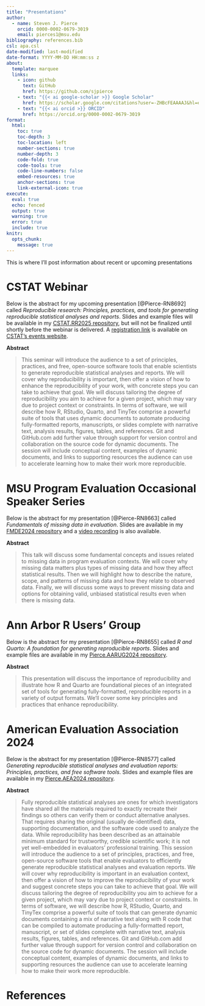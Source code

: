 ```yaml
---
title: "Presentations"
author: 
  - name: Steven J. Pierce
    orcid: 0000-0002-0679-3019
    email: pierces1@msu.edu
bibliography: references.bib
csl: apa.csl
date-modified: last-modified
date-format: YYYY-MM-DD HH:mm:ss z
about: 
  template: marquee
  links: 
    - icon: github
      text: GitHub
      href: https://github.com/sjpierce
    - text: "{{< ai google-scholar >}} Google Scholar"
      href: https://scholar.google.com/citations?user=-ZHBcFEAAAAJ&hl=en
    - text: "{{< ai orcid >}} ORCID"
      href: https://orcid.org/0000-0002-0679-3019
format: 
  html:
    toc: true
    toc-depth: 3
    toc-location: left
    number-sections: true
    number-depth: 3
    code-fold: true
    code-tools: true
    code-line-numbers: false
    embed-resources: true 
    anchor-sections: true
    link-external-icon: true
execute:
  eval: true
  echo: fenced
  output: true
  warning: true
  error: true
  include: true
knitr:
  opts_chunk: 
    message: true
---
```


This is where I'll post information about recent or upcoming presentations 

# CSTAT Webinar
Below is the abstract for my upcoming presentation [@Pierce-RN8692] called 
*Reproducible research: Principles, practices, and tools for generating* 
*reproducible statistical analyses and reports*. Slides and example files will 
be available in my 
[CSTAT.RR2025 repository](https://github.com/sjpierce/CSTAT.RR2025), but will 
not be finalized until shortly before the webinar is delivered. A 
[registration link](https://cstat.msu.edu/event/reproducible-research-principles-practices-and-tools-generating-reproducible-statistical) 
is available on [CSTAT's events website](https://cstat.msu.edu/events).   

**Abstract**

> This seminar will introduce the audience to a set of principles, practices, 
> and free, open-source software tools that enable scientists to generate 
> reproducible statistical analyses and reports. We will cover why 
> reproducibility is important, then offer a vision of how to enhance the 
> reproducibility of your work, with concrete steps you can take to achieve that 
> goal. We will discuss tailoring the degree of reproducibility you aim to 
> achieve for a given project, which may vary due to project context or 
> constraints. In terms of software, we will describe how R, RStudio, Quarto, 
> and TinyTex comprise a powerful suite of tools that uses dynamic documents to 
> automate producing fully-formatted reports, manuscripts, or slides complete 
> with narrative text, analysis results, figures, tables, and references. Git 
> and GitHub.com add further value through support for version control and 
> collaboration on the source code for dynamic documents. The session will 
> include conceptual content, examples of dynamic documents, and links to 
> supporting resources the audience can use to accelerate learning how to make 
> their work more reproducible.

# MSU Program Evaluation Occasional Speaker Series
Below is the abstract for my presentation [@Pierce-RN8663] called *Fundamentals* 
*of missing data in evaluation*. Slides are available in
my [FMDE2024 repository](https://github.com/sjpierce/FMDE2024) and a 
[video recording](https://mediaspace.msu.edu/media/t/1_9gisp7ga) is also 
available.

**Abstract**

> This talk will discuss some fundamental concepts and issues related to missing
> data in program evaluation contexts. We will cover why missing data matters 
> plus types of missing data and how they affect statistical results. Then we 
> will highlight how to describe the nature, scope, and patterns of missing data 
> and how they relate to observed data. Finally, we will discuss some ways to 
> prevent missing data and options for obtaining valid, unbiased statistical 
> results even when there is missing data.

# Ann Arbor R Users' Group
Below is the abstract for my presentation [@Pierce-RN8655] called *R and*
*Quarto: A foundation for generating reproducible reports*. Slides and example 
files are available in my 
[Pierce.AARUG2024 repository](https://github.com/sjpierce/Pierce.AARUG2024). 

**Abstract**

> This presentation will discuss the importance of reproducibility and 
> illustrate how R and Quarto are foundational pieces of an integrated set of 
> tools for generating fully-formatted, reproducible reports in a variety of 
> output formats. We'll cover some key principles and practices that enhance
> reproducibility.

# American Evaluation Association 2024
Below is the abstract for my presentation [@Pierce-RN8577] called *Generating*
*reproducible statistical analyses and evaluation reports: Principles,*
*practices, and free software tools*. Slides and example files are available in
my [Pierce.AEA2024 repository](https://github.com/sjpierce/Pierce.AEA2024). 

**Abstract**

> Fully reproducible statistical analyses are ones for which investigators have 
> shared all the materials required to exactly recreate their findings so 
> others can verify them or conduct alternative analyses. That requires sharing 
> the original (usually de-identified) data, supporting documentation, and the 
> software code used to analyze the data. While reproducibility has been 
> described as an attainable minimum standard for trustworthy, credible 
> scientific work; it is not yet well-embedded in evaluators’ professional 
> training. This session will introduce the audience to a set of principles, 
> practices, and free, open-source software tools that enable evaluators to 
> efficiently generate reproducible statistical analyses and evaluation reports. 
> We will cover why reproducibility is important in an evaluation context, then 
> offer a vision of how to improve the reproducibility of your work and suggest 
> concrete steps you can take to achieve that goal. We will discuss tailoring 
> the degree of reproducibility you aim to achieve for a given project, which 
> may vary due to project context or constraints. In terms of software, we will 
> describe how R, RStudio, Quarto, and TinyTex comprise a powerful suite of 
> tools that can generate dynamic documents containing a mix of narrative text 
> along with R code that can be compiled to automate producing a fully-formatted 
> report, manuscript, or set of slides complete with narrative text, analysis 
> results, figures, tables, and references. Git and GitHub.com add further value 
> through support for version control and collaboration on the source code for 
> dynamic documents. The session will include conceptual content, examples of 
> dynamic documents, and links to supporting resources the audience can use to 
> accelerate learning how to make their work more reproducible.


# References
::: {#refs}
:::
